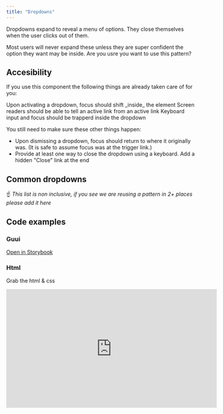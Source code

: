 ```yaml
---
title: "Dropdowns"
---
```


<Figure>
  <Dropdown label="My account" links={[]} id="my-account" />
</Figure>

Dropdowns expand to reveal a menu of options. They close themselves when the user clicks out of them.

<ResearchAside>
  Most users will never expand these unless they are super confident the option
  they want may be inside. Are you usre you want to use this pattern?
</ResearchAside>

## Accesibility

If you use this component the following things are already taken care of for you:

<List>
  <HappyListItem>
    Upon activating a dropdown, focus should shift _inside_ the element
  </HappyListItem>
  <HappyListItem>
    Screen readers should be able to tell an active link from an active link
  </HappyListItem>
  <HappyListItem>
    Keyboard input and focus should be trapperd inside the dropdown
  </HappyListItem>
</List>

You still need to make sure these other things happen:

- Upon dismissing a dropdown, focus should return to where it originally was. (It is safe to assume focus was at the trigger link.)
- Provide at least one way to close the dropdown using a keyboard. Add a hidden "Close" link at the end

## Common dropdowns

☝️ _This list is non inclusive, if you see we are reusing a pattern in 2+ places please add it here_

<FigureTable>
  <FigureRow
    name="Account dropdown"
    usage="Signed in users see this to access their preferences & log out"
  >
    <Dropdown label="My account" links={[]} id="my-account" />

  </FigureRow>
  <FigureRow
    name="Sharing dropdown"
    usage="Nobody sees this because it does not exist, I put it here to get 2 rows"
  >
    <Dropdown label="Share to" links={[
      {
        url:'#',
        title:'Google+'
      },
      {
        url:'#',
        title:'MySpace'
      },
      {
        url:'#',
        title:'LiveJournal'
      }
    ]} />
  </FigureRow>
</FigureTable>

## Code examples

### Guui

<a href="#">Open in Storybook</a>

### Html

Grab the html & css

<iframe
  width="560"
  height="315"
  src="https://www.youtube.com/embed/4n0xNbfJLR8"
  frameborder="0"
  allowfullscreen
/>
